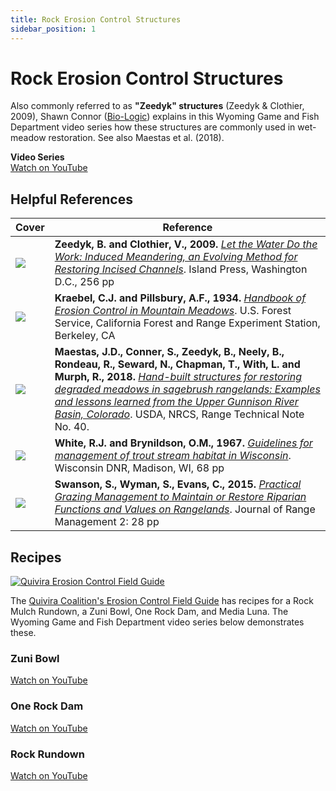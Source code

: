 ```yaml
---
title: Rock Erosion Control Structures
sidebar_position: 1
---
```


# Rock Erosion Control Structures

Also commonly referred to as **"Zeedyk" structures** (Zeedyk & Clothier, 2009), Shawn Connor ([Bio-Logic](http://www.bio-geo.com/)) explains in this Wyoming Game and Fish Department video series how these structures are commonly used in wet-meadow restoration. See also Maestas et al. (2018).

**Video Series**  
[Watch on YouTube](https://www.youtube.com/embed/videoseries?list=PLJqWFxuSPC1dgUyxDuVQE8vKQE981ROhP)

<YouTubeEmbed playlistId="PLJqWFxuSPC1dgUyxDuVQE8vKQE981ROhP" title="Wyoming Game and Fish Department Video Series" width={560} height={315} />

## Helpful References

| Cover | Reference |
|-------|-----------|
| ![](/img/covers/letwaterdowork.png) | **Zeedyk, B. and Clothier, V., 2009.** [*Let the Water Do the Work: Induced Meandering, an Evolving Method for Restoring Incised Channels*](https://www.chelseagreen.com/product/let-the-water-do-the-work/). Island Press, Washington D.C., 256 pp |
| ![](/img/covers/Kraebel.png) | **Kraebel, C.J. and Pillsbury, A.F., 1934.** [*Handbook of Erosion Control in Mountain Meadows*](https://s3-us-west-2.amazonaws.com/etalweb.joewheaton.org/Workshops/CheapCheerful/2018/NRCS/Resources/Handbook+of+erosion+control+in+mountain+meadows.pdf). U.S. Forest Service, California Forest and Range Experiment Station, Berkeley, CA |
| ![](/img/covers/nrcs-zeedyk-technote-2018.png) | **Maestas, J.D., Conner, S., Zeedyk, B., Neely, B., Rondeau, R., Seward, N., Chapman, T., With, L. and Murph, R., 2018.** [*Hand-built structures for restoring degraded meadows in sagebrush rangelands: Examples and lessons learned from the Upper Gunnison River Basin, Colorado*](http://www.sagegrouseinitiative.com/wp-content/uploads/2018/05/CO-NRCS_Range_Technical_Note_40_Gunnison_Zeedyk-Structures_5-18.pdf). USDA, NRCS, Range Technical Note No. 40. |
| ![](/img/covers/1967WI_Guidelines.png) | **White, R.J. and Brynildson, O.M., 1967.** [*Guidelines for management of trout stream habitat in Wisconsin*](https://dnr.wi.gov/files/PDF/pubs/ss/SS0039.pdf). Wisconsin DNR, Madison, WI, 68 pp |
| ![](/img/covers/Swanson2015.png) | **Swanson, S., Wyman, S., Evans, C., 2015.** [*Practical Grazing Management to Maintain or Restore Riparian Functions and Values on Rangelands*](https://naes.agnt.unr.edu/PMS/Pubs/61_2015_18.pdf). Journal of Range Management 2: 28 pp |

## Recipes

[![Quivira Erosion Control Field Guide](/img/covers/quivaria-erosioncontrol_1.png)](https://s3-us-west-2.amazonaws.com/etalweb.joewheaton.org/Workshops/CheapCheerful/2018/NRCS/NRCS+Guidelines/Erosion-Control-Field-Guide.pdf)  

The [Quivira Coalition's Erosion Control Field Guide](https://s3-us-west-2.amazonaws.com/etalweb.joewheaton.org/Workshops/CheapCheerful/2018/NRCS/NRCS+Guidelines/Erosion-Control-Field-Guide.pdf) has recipes for a Rock Mulch Rundown, a Zuni Bowl, One Rock Dam, and Media Luna. The Wyoming Game and Fish Department video series below demonstrates these.

### Zuni Bowl

[Watch on YouTube](https://www.youtube.com/watch?v=QS8HertuStE)

<YouTubeEmbed videoId="QS8HertuStE" title="Zuni Bowl" width={560} height={315} />

### One Rock Dam

[Watch on YouTube](https://www.youtube.com/watch?v=hBCUeQbfFgY)

<YouTubeEmbed videoId="hBCUeQbfFgY" title="One Rock Dam" width={560} height={315} />

### Rock Rundown

[Watch on YouTube](https://www.youtube.com/watch?v=koVtu3FsKww)

<YouTubeEmbed videoId="koVtu3FsKww" title="Rock Rundown" width={560} height={315} />
